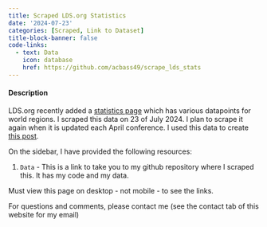 ```yaml
---
title: Scraped LDS.org Statistics
date: '2024-07-23'
categories: [Scraped, Link to Dataset]
title-block-banner: false
code-links:
  - text: Data
    icon: database
    href: https://github.com/acbass49/scrape_lds_stats
---
```


#### Description

LDS.org recently added a [statistics page](https://newsroom.churchofjesuschrist.org/facts-and-statistics) which has various datapoints for world regions. I scraped this data on 23 of July 2024. I plan to scrape it again when it is updated each April conference. I used this data to create [this post](https://mormonmetrics.substack.com/p/which-states-have-the-most-mormons).

On the sidebar, I have provided the following resources:

1. `Data` - This is a link to take you to my github repository where I scraped this. It has my code and my data.

:::{.callout-note}
Must view this page on desktop - not mobile - to see the links.
:::

For questions and comments, please contact me (see the contact tab of this website for my email)

